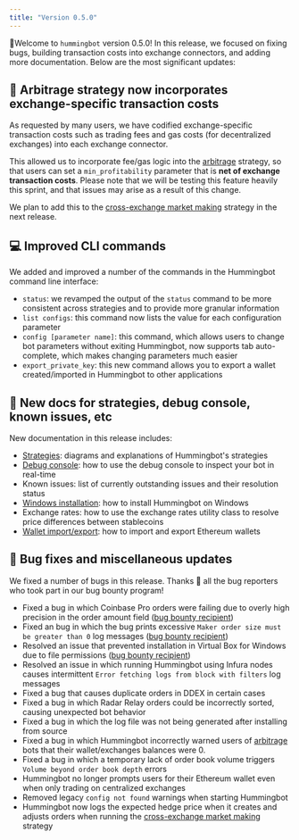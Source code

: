 ```yaml
---
title: "Version 0.5.0"
---
```


🚀Welcome to `hummingbot` version 0.5.0! In this release, we focused on fixing bugs, building transaction costs into exchange connectors, and adding more documentation. Below are the most significant updates:

## 💸 Arbitrage strategy now incorporates exchange-specific transaction costs

As requested by many users, we have codified exchange-specific transaction costs such as trading fees and gas costs (for decentralized exchanges) into each exchange connector.

This allowed us to incorporate fee/gas logic into the [arbitrage](/strategies/arbitrage) strategy, so that users can set a `min_profitability` parameter that is **net of exchange transaction costs**. Please note that we will be testing this feature heavily this sprint, and that issues may arise as a result of this change.

We plan to add this to the [cross-exchange market making](/strategies/cross-exchange-market-making) strategy in the next release.

## 💻 Improved CLI commands

We added and improved a number of the commands in the Hummingbot command line interface:

- `status`: we revamped the output of the `status` command to be more consistent across strategies and to provide more granular information
- `list configs`: this command now lists the value for each configuration parameter
- `config [parameter name]`: this command, which allows users to change bot parameters without exiting Hummingbot, now supports tab auto-complete, which makes changing parameters much easier
- `export_private_key`: this new command allows you to export a wallet created/imported in Hummingbot to other applications

## 📝 New docs for strategies, debug console, known issues, etc

New documentation in this release includes:

- [Strategies](/strategies/overview/): diagrams and explanations of Hummingbot's strategies
- [Debug console](/operation/debug/#gatsby-focus-wrapper): how to use the debug console to inspect your bot in real-time
- Known issues: list of currently outstanding issues and their resolution status
- [Windows installation](/installation/windows/): how to install Hummingbot on Windows
- Exchange rates: how to use the exchange rates utility class to resolve price differences between stablecoins
- [Wallet import/export](/operation/adv-command-ref/#importing-your-wallet): how to import and export Ethereum wallets

## 🐞 Bug fixes and miscellaneous updates

We fixed a number of bugs in this release. Thanks 🙏 all the bug reporters who took part in our bug bounty program!

- Fixed a bug in which Coinbase Pro orders were failing due to overly high precision in the order amount field ([bug bounty recipient](https://github.com/CoinAlpha/hummingbot/issues/106))
- Fixed an bug in which the bug prints excessive `Maker order size must be greater than 0` log messages ([bug bounty recipient](https://github.com/CoinAlpha/hummingbot/issues/118))
- Resolved an issue that prevented installation in Virtual Box for Windows due to file permissions ([bug bounty recipient](https://github.com/CoinAlpha/hummingbot/issues/94))
- Resolved an issue in which running Hummingbot using Infura nodes causes intermittent `Error fetching logs from block with filters` log messages
- Fixed a bug that causes duplicate orders in DDEX in certain cases
- Fixed a bug in which Radar Relay orders could be incorrectly sorted, causing unexpected bot behavior
- Fixed a bug in which the log file was not being generated after installing from source
- Fixed a bug in which Hummingbot incorrectly warned users of [arbitrage](/strategies/arbitrage) bots that their wallet/exchanges balances were 0.
- Fixed a bug in which a temporary lack of order book volume triggers `Volume beyond order book depth` errors
- Hummingbot no longer prompts users for their Ethereum wallet even when only trading on centralized exchanges
- Removed legacy `config not found` warnings when starting Hummingbot
- Hummingbot now logs the expected hedge price when it creates and adjusts orders when running the [cross-exchange market making](/strategies/cross-exchange-market-making) strategy
